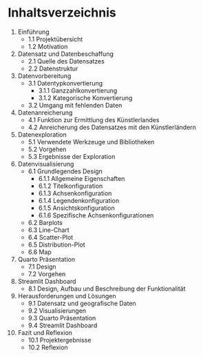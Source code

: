 # Inhaltsverzeichnis {.unnumbered}

1. Einführung
   - 1.1 Projektübersicht
   - 1.2 Motivation
2. Datensatz und Datenbeschaffung
   - 2.1 Quelle des Datensatzes
   - 2.2 Datenstruktur
3. Datenvorbereitung
   - 3.1 Datentypkonvertierung
       - 3.1.1 Ganzzahlkonvertierung
       - 3.1.2 Kategorische Konvertierung
   - 3.2 Umgang mit fehlenden Daten
4. Datenanreicherung
   - 4.1 Funktion zur Ermittlung des Künstlerlandes
   - 4.2 Anreicherung des Datensatzes mit den Künstlerländern
5. Datenexploration
   - 5.1 Verwendete Werkzeuge und Bibliotheken
   - 5.2 Vorgehen
   - 5.3 Ergebnisse der Exploration
6. Datenvisualisierung
   - 6.1 Grundlegendes Design
      - 6.1.1 Allgemeine Eigenschaften
      - 6.1.2 Titelkonfiguration
      - 6.1.3 Achsenkonfiguration
      - 6.1.4 Legendenkonfiguration
      - 6.1.5 Ansichtskonfiguration
      - 6.1.6 Spezifische Achsenkonfigurationen
   - 6.2 Barplots
   - 6.3 Line-Chart
   - 6.4 Scatter-Plot
   - 6.5 Distribution-Plot
   - 6.6 Map
7. Quarto Präsentation
   - 7.1 Design
   - 7.2 Vorgehen
8. Streamlit Dashboard
   - 8.1 Design, Aufbau und Beschreibung der Funktionalität
9. Herausforderungen und Lösungen
   - 9.1 Datensatz und geografische Daten
   - 9.2 Visualisierungen
   - 9.3 Quarto Präsentation
   - 9.4 Streamlit Dashboard
10. Fazit und Reflexion
      - 10.1 Projektergebnisse
      - 10.2 Reflexion
